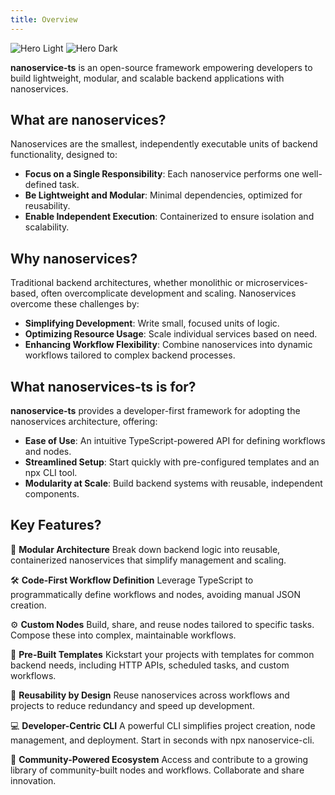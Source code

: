```yaml
---
title: Overview
---
```


<img
  className="block dark:hidden"
  src="/assets/images/nanoservices-light.png"
  alt="Hero Light"
/>
<img
  className="hidden dark:block"
  src="/assets/images/nanoservices-dark.png"
  alt="Hero Dark"
/>

**nanoservice-ts** is an open-source framework empowering developers to build lightweight, modular, and scalable backend applications with nanoservices.

## What are nanoservices?
Nanoservices are the smallest, independently executable units of backend functionality, designed to:
* **Focus on a Single Responsibility**: Each nanoservice performs one well-defined task.
* **Be Lightweight and Modular**: Minimal dependencies, optimized for reusability.
* **Enable Independent Execution**: Containerized to ensure isolation and scalability.

## Why nanoservices?
Traditional backend architectures, whether monolithic or microservices-based, often overcomplicate development and scaling. Nanoservices overcome these challenges by:
* **Simplifying Development**: Write small, focused units of logic.
* **Optimizing Resource Usage**: Scale individual services based on need.
* **Enhancing Workflow Flexibility**: Combine nanoservices into dynamic workflows tailored to complex backend processes.

## What nanoservices-ts is for?
**nanoservice-ts** provides a developer-first framework for adopting the nanoservices architecture, offering:

* **Ease of Use**: An intuitive TypeScript-powered API for defining workflows and nodes.
* **Streamlined Setup**: Start quickly with pre-configured templates and an npx CLI tool.
* **Modularity at Scale**: Build backend systems with reusable, independent components.


## Key Features?

🚀 **Modular Architecture**
Break down backend logic into reusable, containerized nanoservices that simplify management and scaling.

🛠️ **Code-First Workflow Definition**
Leverage TypeScript to programmatically define workflows and nodes, avoiding manual JSON creation.

⚙️ **Custom Nodes**
Build, share, and reuse nodes tailored to specific tasks. Compose these into complex, maintainable workflows.

🧩 **Pre-Built Templates**
Kickstart your projects with templates for common backend needs, including HTTP APIs, scheduled tasks, and custom workflows.

🔄 **Reusability by Design**
Reuse nanoservices across workflows and projects to reduce redundancy and speed up development.

💻 **Developer-Centric CLI**
A powerful CLI simplifies project creation, node management, and deployment. Start in seconds with npx nanoservice-cli.

🤝 **Community-Powered Ecosystem**
Access and contribute to a growing library of community-built nodes and workflows. Collaborate and share innovation.

